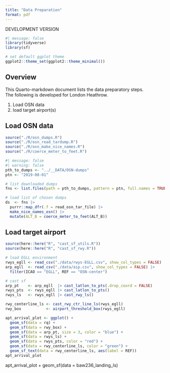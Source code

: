 ```yaml
---
title: "Data Preparation"
format: pdf
---
```


DEVELOPMENT VERSION

```r
#| message: false
library(tidyverse)
library(sf)

# set default ggplot theme
ggplot2::theme_set(ggplot2::theme_minimal())
```


## Overview

This Quarto-markdown document lists the data preparatory steps.   
The following is developed for London Heathrow.

1. Load OSN data
2. load target airport(s)


## Load OSN data

```r
source("./R/osn_dumps.R")
source("./R/osn_read_tardump.R")
source("./R/osn_make_nice_names.R")
source("./R/coerce_meter_to_feet.R")
```

```r
#| message: false
#| warning: false
pth_to_dumps <- "../__DATA/OSN-dumps"
ptn <- "2019-08-01"

# list downloaded dumps
fns <- list.files(path = pth_to_dumps, pattern = ptn, full.names = TRUE)

# load list of chosen dumps
ds  <- fns |> 
  purrr::map_dfr(.f = read_osn_tar_file) |> 
  make_nice_names_osn() |> 
  mutate(ALT_B = coerce_meter_to_feet(ALT_B))
```

## Load target airport

```r
source(here::here("R", "cast_sf_utils.R"))
source(here::here("R", "cast_sf_rwy.R"))

# load EGLL environment
rwys_egll <- read_csv("./data/rwys-EGLL.csv", show_col_types = FALSE)
arp_egll  <- read_csv("./data/aip.csv", show_col_types = FALSE) |>
  filter(ICAO == "EGLL", REF == "OSN-center")

# cast sf
arp_pt    <- arp_egll  |> cast_latlon_to_pts(.drop_coord = FALSE) 
rwys_pts  <- rwys_egll |> cast_latlon_to_pts()
rwys_ls   <- rwys_egll |> cast_rwy_ls()

rwy_centerline_ls <- cast_rwy_ctr_line_ls(rwys_egll)
rwy_box           <- airport_threshold_box(rwys_egll)
```

```r
apt_arrival_plot <- ggplot() +
  geom_sf(data = rq) +
  geom_sf(data = rwy_box) +
  geom_sf(data = arp_pt, size = 3, color = "blue") +
  geom_sf(data = rwys_ls) +
  geom_sf(data = rwys_pts, color = "red") +
  geom_sf(data = rwy_centerline_ls, color = "green") +
  geom_sf_text(data = rwy_centerline_ls, aes(label = REF)) 
apt_arrival_plot
```

apt_arrival_plot +
  geom_sf(data = baw236_landing_ls)